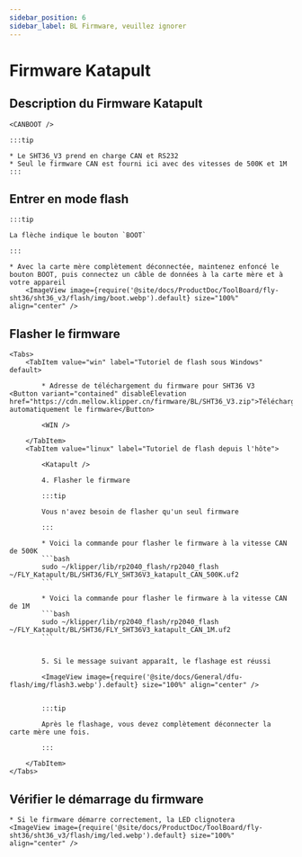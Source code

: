 ```yaml
---
sidebar_position: 6
sidebar_label: BL Firmware, veuillez ignorer
---
```







# Firmware Katapult

## Description du Firmware Katapult

    <CANBOOT />

    :::tip

    * Le SHT36_V3 prend en charge CAN et RS232
    * Seul le firmware CAN est fourni ici avec des vitesses de 500K et 1M
    :::

## Entrer en mode flash

    :::tip

    La flèche indique le bouton `BOOT`

    :::

    * Avec la carte mère complètement déconnectée, maintenez enfoncé le bouton BOOT, puis connectez un câble de données à la carte mère et à votre appareil
        <ImageView image={require('@site/docs/ProductDoc/ToolBoard/fly-sht36/sht36_v3/flash/img/boot.webp').default} size="100%" align="center" />

## Flasher le firmware
    <Tabs>
        <TabItem value="win" label="Tutoriel de flash sous Windows" default>

            * Adresse de téléchargement du firmware pour SHT36 V3   <Button variant="contained" disableElevation href="https://cdn.mellow.klipper.cn/firmware/BL/SHT36_V3.zip">Télécharger automatiquement le firmware</Button>

            <WIN />
            
        </TabItem>
        <TabItem value="linux" label="Tutoriel de flash depuis l'hôte">
            
            <Katapult />

            4. Flasher le firmware

            :::tip

            Vous n'avez besoin de flasher qu'un seul firmware

            :::

            * Voici la commande pour flasher le firmware à la vitesse CAN de 500K
            ```bash
            sudo ~/klipper/lib/rp2040_flash/rp2040_flash ~/FLY_Katapult/BL/SHT36/FLY_SHT36V3_katapult_CAN_500K.uf2
            ```
                       
            * Voici la commande pour flasher le firmware à la vitesse CAN de 1M
            ```bash
            sudo ~/klipper/lib/rp2040_flash/rp2040_flash ~/FLY_Katapult/BL/SHT36/FLY_SHT36V3_katapult_CAN_1M.uf2
            ```


            5. Si le message suivant apparaît, le flashage est réussi

            <ImageView image={require('@site/docs/General/dfu-flash/img/flash3.webp').default} size="100%" align="center" />


            :::tip

            Après le flashage, vous devez complètement déconnecter la carte mère une fois.

            :::

        </TabItem>
    </Tabs>

## Vérifier le démarrage du firmware

    * Si le firmware démarre correctement, la LED clignotera
    <ImageView image={require('@site/docs/ProductDoc/ToolBoard/fly-sht36/sht36_v3/flash/img/led.webp').default} size="100%" align="center" />